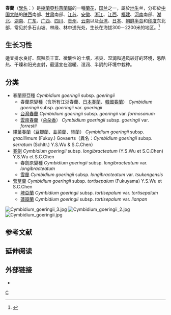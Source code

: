 {{Otheruses|春兰公司}}
{{Speciesbox 
| genus = Cymbidium
| species = goeringii
| image = Cymbidium goeringii 'Setsuzan'.jpg
| image_caption = 日本春蘭“雪山”
| authority = (Rchb.f.) Rchb.f. in W.G.Walpers (1852)
| subdivision_ranks = [[变种|变种]]
| subdivision = [[#变种|参见本文]]
| synonyms =
''Maxillaria goeringii'' Rchb.f. (1845) (基本异名)
}}

'''春蘭'''（[[學名|學名]]：''{{lang|la|Cymbidium goeringii}}''）是[[樹蘭亞科|樹蘭亞科]][[蕙蘭屬|蕙蘭屬]]的一種[[蘭花|蘭花]]，[[国兰|国兰]]之一，屬於[[地生|地生]]兰，分布於[[中国大陆|中国大陆]]的[[陕西|陕西]]南部、[[甘肃|甘肃]]南部、[[江苏|江苏]]、[[安徽|安徽]]、[[浙江|浙江]]、[[江西|江西]]、[[福建|福建]]、[[河南|河南]]南部、[[湖北|湖北]]、[[湖南|湖南]]、[[广东|广东]]、[[广西|广西]]、[[四川|四川]]、[[贵州|贵州]]、[[云南|云南]]以及[[台湾|台湾]]、[[日本|日本]]、[[朝鲜半岛|朝鲜半岛]]和[[印度|印度]]东北部，常见於多石山坡、林缘、林中透光处，生长在海拔300－2200米的地区。<ref>{{cite web| url =http://www.bioinfo.cn/db05/WhzwLankzwtp.php?action=view&id=709| title =春蘭| work =《中国兰科植物图谱数据库》| publisher =中国科学院微生物研究所| author =中国科学院武汉植物园| accessdate =2010-04-18}}{{dead link|date=2018年3月 |bot=InternetArchiveBot |fix-attempted=yes }}</ref>

==生长习性==
适宜排水良好、腐殖质丰富、微酸性的土壤，凉爽、湿润和通风较好的环境，忌酷热、干燥和阳光直射，最适宜在温暖、湿润、半阴的环境中栽种。

== 分类 ==
*春蘭原亞種 ''Cymbidium goeringii'' subsp. ''goeringii''
**春蘭原變種（含所有江浙春蘭、[[日本春蘭|日本春蘭]]、[[韓國春蘭|韓國春蘭]]） ''Cymbidium goeringii'' subsp. ''goeringii'' var. ''goeringii''
**[[台灣春蘭|台灣春蘭]] ''Cymbidium goeringii'' subsp. ''goeringii'' var. ''formosanum''
**[[雲南春蘭|雲南春蘭]]（[[朵朵香|朵朵香]]） ''Cymbidium goeringii'' subsp. ''goeringii'' var. ''forrestii''
*[[綫葉春蘭|綫葉春蘭]]（[[豆瓣蘭|豆瓣蘭]]、[[韭菜蘭|韭菜蘭]]、[[絲蘭|絲蘭]]） ''Cymbidium goeringii'' subsp. ''gracillimum'' (Fukuy.) Govaerts（異名：''Cymbidium goeringii'' subsp. ''serratum'' (Schltr.) Y.S.Wu & S.C.Chen）
*[[春劍|春劍]] ''Cymbidium goeringii'' subsp. ''longibracteatum'' (Y.S.Wu et S.C.Chen) Y.S.Wu et S.C.Chen
**春劍原變種 ''Cymbidium goeringii'' subsp. ''longibracteatum'' var. ''longibracteatum''
**[[雪蘭|雪蘭]] ''Cymbidium goeringii'' subsp. ''longibracteatum'' var. ''tsukengensis''
*[[菅草蘭|菅草蘭]] ''Cymbidium goeringii'' subsp. ''tortisepalum'' (Fukuyama) Y.S.Wu et S.C.Chen
**[[埤亞蘭|埤亞蘭]] ''Cymbidium goeringii'' subsp. ''tortisepalum'' var. ''tortisepalum''
**[[蓮瓣蘭|蓮瓣蘭]] ''Cymbidium goeringii'' subsp. ''tortisepalum'' var. ''lianpan''
[[File:Cymbidium_goeringii_3.jpg|thumb]]
[[File:Cymbidium_goeringii_2.jpg|thumb]]
[[File:Cymbidium_goeringii.jpg|thumb]]

==参考文献==
{{reflist|2}}

== 延伸阅读 ==
{{Wikisource further reading}}

== 外部链接 ==
{{Commons category|Cymbidium goeringii}}
{{Wikispecies|Cymbidium goeringii}}
*{{zh-hans}}{{CVH|Cymbidium goeringii}}
{{Taxonbar|from=Q107417}}

[[Category:蕙兰属|C]]